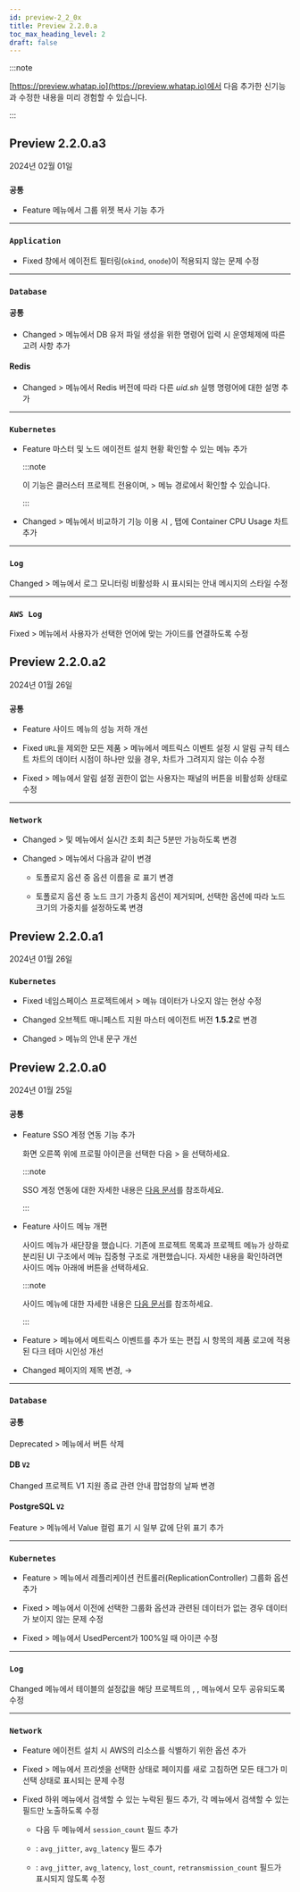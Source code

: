 ```yaml
---
id: preview-2_2_0x
title: Preview 2.2.0.a
toc_max_heading_level: 2
draft: false
---
```


<head>
<meta name="robots" content="noindex, nofollow"/>
</head>

:::note

[https://preview.whatap.io](https://preview.whatap.io)에서 다음 추가한 신기능과 수정한 내용을 미리 경험할 수 있습니다. 

:::

## Preview 2.2.0.a3

2024년 02월 01일

<div class='indentTab'>

### `공통`

- <Status>Feature</Status> <Cmdname sid="flexboard" className="uitext" /> 메뉴에서 그룹 위젯 복사 기능 추가

---

### `Application`

- <Status>Fixed</Status> <Cmdname sid="TTL06209" className="uitext" /> 창에서 에이전트 필터링(<code>okind</code>, <code>onode</code>)이 적용되지 않는 문제 수정

---

### `Database`

#### 공통

- <Status>Changed</Status> <Cmdname sid="management" className="uitext" /> &gt; <Cmdname sid="agentInstall" className="uitext" /> 메뉴에서 DB 유저 파일 생성을 위한 명령어 입력 시 운영체제에 따른 고려 사항 추가

#### Redis

- <Status>Changed</Status> <Cmdname sid="management" className="uitext" /> &gt; <Cmdname sid="agentInstall" className="uitext" /> 메뉴에서 Redis 버전에 따라 다른 <em>uid.sh</em> 실행 명령어에 대한 설명 추가

---

### `Kubernetes`

- <Status>Feature</Status> 마스터 및 노드 에이전트 설치 현황 확인할 수 있는 <Cmdname sid="kubernetesAgentList" className="uitext" /> 메뉴 추가

  :::note

  이 기능은 클러스터 프로젝트 전용이며, <Cmdname sid="management" className="uitext" /> &gt; <Cmdname sid="kubernetesAgentList" className="uitext" /> 메뉴 경로에서 확인할 수 있습니다.

  :::

- <Status>Changed</Status> <Cmdname sid="container" className="uitext" /> &gt; <Cmdname sid="container_list" className="uitext" /> 메뉴에서 비교하기 기능 이용 시 <Cmdname sid="kube_default" className="uitext" />, <Cmdname sid="kube_cpu" className="uitext" /> 탭에 <span class="uitext">Container CPU Usage</span> 차트 추가

---

### `Log`

<p><Status>Changed</Status> <Cmdname sid="event_statistic" className="uitext" /> &gt; <Cmdname sid="event_setting" className="uitext" /> 메뉴에서 로그 모니터링 비활성화 시 표시되는 안내 메시지의 스타일 수정</p>

---

### `AWS Log`

<p><Status>Fixed</Status> <Cmdname sid="management" className="uitext" /> &gt; <Cmdname sid="agentInstall" className="uitext" /> 메뉴에서 사용자가 선택한 언어에 맞는 가이드를 연결하도록 수정</p>

</div>


## Preview 2.2.0.a2

2024년 01월 26일

<div class='indentTab'>

### `공통`

- <Status>Feature</Status> 사이드 메뉴의 <Cmdname sid="project_list" className="uitext" /> 성능 저하 개선

- <Status>Fixed</Status> <code>URL</code>을 제외한 모든 제품 <Cmdname sid="event_statistic" className="uitext" /> &gt; <Cmdname sid="event_setting" className="uitext" /> 메뉴에서 메트릭스 이벤트 설정 시 알림 규칙 테스트 차트의 데이터 시점이 하나만 있을 경우, 차트가 그려지지 않는 이슈 수정

- <Status>Fixed</Status> <Cmdname sid="event_statistic" className="uitext" /> &gt; <Cmdname sid="event_receive_configuration" className="uitext" /> 메뉴에서 알림 설정 권한이 없는 사용자는 <Cmdname sid="aboids_large_number_alerts" className="uitext" /> 패널의 <Cmdname sid="terminate_now" className="uitext" /> 버튼을 비활성화 상태로 수정

---

### `Network`

- <Status>Changed</Status> <Cmdname sid="dashboard" className="uitext" /> &gt; <Cmdname sid="MNU06848" className="uitext" /> 및 <Cmdname sid="MNU06849" className="uitext" /> 메뉴에서 실시간 조회 최근 5분만 가능하도록 변경 

- <Status>Changed</Status> <Cmdname sid="dashboard" className="uitext" /> &gt; <Cmdname sid="MNU06848" className="uitext" /> 메뉴에서 다음과 같이 변경

  - 토폴로지 옵션 중 <Cmdname sid="MNU06813" className="uitext" /> 옵션 이름을 <Cmdname sid="ITM07578" className="uitext" />로 표기 변경

  - 토폴로지 옵션 중 노드 크기 가중치 옵션이 제거되며, 선택한 <Cmdname sid="ITM07578" className="uitext" /> 옵션에 따라 노드 크기의 가중치를 설정하도록 변경

</div>

## Preview 2.2.0.a1

2024년 01월 26일

<div class='indentTab'>

### `Kubernetes`

- <Status>Fixed</Status> 네임스페이스 프로젝트에서 <Cmdname sid="resource" className="uitext" /> &gt; <Cmdname sid="masterMetaTopology" className="uitext" /> 메뉴 데이터가 나오지 않는 현상 수정

- <Status>Changed</Status> 오브젝트 매니페스트 지원 마스터 에이전트 버전 <b>1.5.2</b>로 변경

- <Status>Changed</Status> <Cmdname sid="management" className="uitext" /> &gt; <Cmdname sid="agentInstall" className="uitext" /> 메뉴의 안내 문구 개선

</div>


## Preview 2.2.0.a0

2024년 01월 25일

<div class='indentTab'>

### `공통`

- <Status>Feature</Status> SSO 계정 연동 기능 추가

  화면 오른쪽 위에 프로필 아이콘을 선택한 다음 <Cmdname sid="MNU07360" className="uitext" /> &gt; <Cmdname sid="ssoIntegrations" className="uitext" />을 선택하세요.

  :::note

  SSO 계정 연동에 대한 자세한 내용은 [다음 문서](https://whatap.github.io/whatap-docs/account/sso)를 참조하세요.

  :::

- <Status>Feature</Status> 사이드 메뉴 개편

  사이드 메뉴가 새단장을 했습니다. 기존에 프로젝트 목록과 프로젝트 메뉴가 상하로 분리된 UI 구조에서 메뉴 집중형 구조로 개편했습니다. 자세한 내용을 확인하려면 사이드 메뉴 아래에 <Cmdname sid="BTN07397" className="uitext" /> 버튼을 선택하세요.

  <ImgLang img='release/release-main-ui.png' desc='' />

  :::note

  사이드 메뉴에 대한 자세한 내용은 [다음 문서](https://whatap.github.io/whatap-docs/main-ui-intro-v2)를 참조하세요.

  :::

- <Status>Feature</Status> <Cmdname sid="event_statistic" className="uitext" /> &gt; <Cmdname sid="event_setting" className="uitext" /> 메뉴에서 메트릭스 이벤트를 추가 또는 편집 시 <Cmdname sid="category" className="uitext" /> 항목의 제품 로고에 적용된 다크 테마 시인성 개선

- <Status>Changed</Status> <Cmdname sid="add_group" className="uitext" /> 페이지의 제목 변경, <Cmdname sid="project_list" className="b500" /> → <Cmdname sid="add_group" className="uitext" />

---

### `Database`

#### 공통

<p><Status>Deprecated</Status> <Cmdname sid="event_statistic" className="uitext" /> &gt; <Cmdname sid="event_history" className="uitext" /> 메뉴에서 <Cmdname sid="alert_log" className="uitext" /> 버튼 삭제</p>

#### DB <code class="my">V2</code> 

<p><Status>Changed</Status> 프로젝트 V1 지원 종료 관련 안내 팝업창의 날짜 변경</p>

#### PostgreSQL <code class="my">V2</code>

<p><Status>Feature</Status> <Cmdname sid="analysis" className="uitext" /> &gt; <Cmdname sid="db_parameter" className="uitext" /> 메뉴에서 <span class="uitext">Value</span> 컬럼 표기 시 일부 값에 단위 표기 추가</p>

---

### `Kubernetes`

- <Status>Feature</Status> <Cmdname sid="dashboard" className="uitext" /> &gt; <Cmdname sid="containerMap" className="uitext" /> 메뉴에서 레플리케이션 컨트롤러(ReplicationController) 그룹화 옵션 추가

- <Status>Fixed</Status> <Cmdname sid="dashboard" className="uitext" /> &gt; <Cmdname sid="containerMap" className="uitext" /> 메뉴에서 이전에 선택한 그룹화 옵션과 관련된 데이터가 없는 경우 데이터가 보이지 않는 문제 수정

- <Status>Fixed</Status> <Cmdname sid="resource" className="uitext" /> &gt; <Cmdname sid="container_volume" className="uitext" /> 메뉴에서 UsedPercent가 100%일 때 아이콘 수정

---

### `Log`

<p><Status>Changed</Status> <Cmdname sid="log" className="uitext" /> 메뉴에서 테이블의 설정값을 해당 프로젝트의 <Cmdname sid="logTail" className="uitext" />, <Cmdname sid="log_search" className="uitext" />, <Cmdname sid="logExplorer" className="uitext" /> 메뉴에서 모두 공유되도록 수정</p>

---

### `Network`

- <Status>Feature</Status> 에이전트 설치 시 AWS의 리소스를 식별하기 위한 옵션 추가

- <Status>Fixed</Status> <Cmdname sid="dashboard" className="uitext" /> &gt; <Cmdname sid="MNU06848" className="uitext" /> 메뉴에서 프리셋을 선택한 상태로 페이지를 새로 고침하면 모든 태그가 미선택 상태로 표시되는 문제 수정

- <Status>Fixed</Status> <Cmdname sid="analysis" className="uitext" /> 하위 메뉴에서 검색할 수 있는 누락된 필드 추가, 각 메뉴에서 검색할 수 있는 필드만 노출하도록 수정

  - 다음 두 메뉴에서 <code>session_count</code> 필드 추가

  - <Cmdname sid="MNU06850" className="uitext" />: <code>avg_jitter</code>, <code>avg_latency</code> 필드 추가

  - <Cmdname sid="MNU06851" className="uitext" />: <code>avg_jitter</code>, <code>avg_latency</code>, <code>lost_count</code>, <code>retransmission_count</code> 필드가 표시되지 않도록 수정


</div>